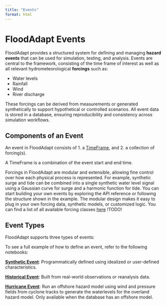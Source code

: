 ```yaml
---
title: "Events"
format: html
---
```


# FloodAdapt Events

FloodAdapt provides a structured system for defining and managing **hazard events** that can be used for simulation, testing, and analysis. Events are central to the framework, consisting of the time frame of interest as well as all relevant hydrometeorological **forcings** such as:

- Water levels
- Rainfall
- Wind
- River discharge

These forcings can be derived from measurements or generated synthetically to support hypothetical or controlled scenarios. All event data is stored in a database, ensuring reproducibility and consistency across simulation workflows.

## Components of an Event

An event in FloodAdapt consists of 1. a [TimeFrame](../../api_ref/TimeFrame.qmd), and 2. a collection of forcing(s).

A TimeFrame is a combination of the event start and end time.

Forcings in FloodAdapt are modular and extensible, allowing fine control over how each physical process is represented.
For example, synthetic surge and tide can be combined into a single synthetic water level signal using a Gaussian curve for surge and a harmonic function for tide.
You can start building your own events by exploring the API reference or following the structure shown in the example.
The modular design makes it easy to plug in your own forcing data, synthetic models, or customized logic.
You can find a list of all available forcing classes [here]() !TODO!

## Event Types

FloodAdapt supports three types of events:

To see a full example of how to define an event, refer to the following notebooks:

[**Synthetic Event**](synthetic_event.ipynb): Programmatically defined using idealized or user-defined characteristics.

[**Historical Event**](historical_event.ipynb): Built from real-world observations or reanalysis data.

[**Hurricane Event**](hurricane_event.ipynb): Run an offshore hazard model using wind and pressure fields from cyclone tracks to generate the waterlevels for the overland hazard model. Only available when the database has an offshore model.
